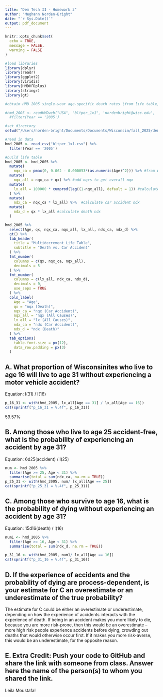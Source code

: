 ```yaml
---
title: "Dem Tech II - Homework 3"
author: "Meghann Norden-Bright"
date: "`r Sys.Date()`"
output: pdf_document
---
```



```r
knitr::opts_chunk$set(
  echo = TRUE,
  message = FALSE,
  warning = FALSE
)
```

```r
#load libraries
library(dplyr)
library(readr)
library(ggplot2)
library(viridis)
library(HMDHFDplus)
library(stringr)
library(gt)
``` 


```r
#obtain HMD 2005 single-year age-specific death rates (from life table) - commented out because bug

#hmd_2005 <- readHMDweb("USA", "bltper_1x1", 'nordenbright@wisc.edu', 'DemTech2!', fixup = TRUE) %>% 
  #filter(Year == '2005')

#set directory
setwd("/Users/norden-bright/Documents/Documents/Wisconsin/fall_2025/dem_tech_2")

#read in data
hmd_2005 <- read_csv("bltper_1x1.csv") %>%
  filter(Year == '2005')
```


```r
#build life table
hmd_2005 <- hmd_2005 %>% 
  mutate(
    nqx_ca = pmax(0, 0.062 - 0.000053*(as.numeric(Age)^2))) %>% #from worksheet - make 0 when becomes negative
  mutate(
    nqx_all = nqx_ca + qx) %>% #add nqxs to get overall nqx
  mutate(
    lx_all = 100000 * cumprod(lag((1-nqx_all), default = 1)) #calculate overall lx
  ) %>% 
  mutate(
    ndx_ca = nqx_ca * lx_all) %>%  #calculate car accident ndx
  mutate(
    ndx_d = qx * lx_all #calculate death ndx
  )
```

```r
hmd_2005 %>%
  select(Age, qx, nqx_ca, nqx_all, lx_all, ndx_ca, ndx_d) %>%
  gt() %>%
  tab_header(
    title = "Multidecrement Life Table",
    subtitle = "Death vs. Car Accident"
  ) %>%
  fmt_number(
    columns = c(qx, nqx_ca, nqx_all),
    decimals = 5
  ) %>%
  fmt_number(
    columns = c(lx_all, ndx_ca, ndx_d),
    decimals = 0,
    use_seps = TRUE
  ) %>%
  cols_label(
    Age = "Age",
    qx = "nqx (Death)",
    nqx_ca = "nqx (Car Accident)",
    nqx_all = "nqx (All Causes)",
    lx_all = "lx (All Causes)",
    ndx_ca = "ndx (Car Accident)",
    ndx_d = "ndx (Death)"
  ) %>%
  tab_options(
    table.font.size = px(12),
    data_row.padding = px(3)
  )


```


## A. What proportion of Wisconsinites who live to age 16 will live to age 31 without experiencing a motor vehicle accident?

Equation: l(31) / l(16)  


```r
p_16_31 <- with(hmd_2005, lx_all[Age == 31] / lx_all[Age == 16])
cat(sprintf("p_16_31 = %.4f", p_16_31))

```

59.57%

## B. Among those who live to age 25 accident-free, what is the probability of experiencing an accident by age 31?

Equation: 6d25(accident) / l(25) 

```r
num <- hmd_2005 %>% 
  filter(Age >= 25, Age < 31) %>%
  summarise(total = sum(ndx_ca, na.rm = TRUE))
p_25_31 <- with(hmd_2005, num/ lx_all[Age == 25])
cat(sprintf("p_25_31 = %.4f", p_25_31))
```



## C. Among those who survive to age 16, what is the probability of dying without experiencing an accident by age 31?

Equation: 15d16(death) / l(16)

```r
num1 <- hmd_2005 %>% 
  filter(Age >= 16, Age < 31) %>%
  summarise(total = sum(ndx_d, na.rm = TRUE))

p_31_16 <- with(hmd_2005, num1/ lx_all[Age == 16])
cat(sprintf("p_31_16 = %.4f", p_31_16))
```


## D. If the experience of accidents and the probability of dying are process-dependent, is your estimate for C an overestimate or an underestimate of the true probability?

The estimate for C could be either an overestimate or underestimate, depending on how the experience of accidents interacts with the experience of death. If being in an accident makes you more likely to die, because you are more risk-prone, then this would be an overestimate -- more high risk people experience accidents before dying, crowding out deaths that would otherwise occur first. If it makes you more risk-averse, this would be an underestimate, for the opposite reason. 

## E. Extra Credit: Push your code to GitHub and share the link with someone from class. Answer here the name of the person(s) to whom you shared the link. 

Leila Moustafa!

